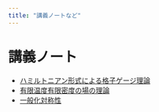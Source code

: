 ```yaml
---
title: "講義ノートなど"
---
```


# 講義ノート

- [ハミルトニアン形式による格子ゲージ理論](hamiltonian_lattice/index.html)
- [有限温度有限密度の場の理論](QFT_finiteT/index.html)
- [一般化対称性](generalized_globalsymmetry/index.html)